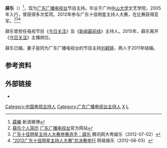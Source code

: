 {{主播資訊
| 主播頭銜     = 《[[今日关注_(广东电视台)|今日关注]]》主持人
| 主播姓名     = 薛乐
| 主播英文名字 = 
| 暱稱         = 
| 主播照片檔案 = 
| 主播照片尺寸 = 
| 主播出生日期 = {{birth_date_and_age|1980|4|23}}
| 出生地       = {{PRC}}[[广东省|广东省]][[广州市|广州市]]
| 主播逝世年分 = 
| 主播逝世日期 = 
| 逝世地       = 
| 國籍         = {{PRC}}
| 籍貫         = 
| 最高學歷     = [[中山大学|中山大学]]文艺学院
| 婚姻狀況     = 已婚（配偶：[[刘颖婷|刘颖婷]]）
| 信仰宗教     = 
| 備註         = 
|}}

'''薛乐'''（{{bd|1980年|4月23日|catIdx=X薛}}）<ref>[https://www.weibo.com/gdtvxl 薜樂] {{Wayback|url=https://www.weibo.com/gdtvxl |date=20131011141640 }}新浪微博</ref>，现为[[广东广播电视台|广东广播电视台]]节目主持。毕业于广州[[中山大学|中山大学]]文艺学院，2005年入行，曾获得多次奖项。2012年参与广东十佳明星主持人大赛，在比赛获得亚军。<ref>[http://mc.gdtv.cn/xuele/ 薛乐个人简历] {{Wayback|url=http://mc.gdtv.cn/xuele/ |date=20140928223835 }}[[广东广播电视台|广东广播电视台]]官方网站</ref><ref>[http://gd.qq.com/a/20120702/000478.htm 广东十佳明星主持人大赛参赛选手：薛乐] {{Wayback|url=http://gd.qq.com/a/20120702/000478.htm |date=20160306072740 }}腾讯网大粤娱乐（2012-07-02）</ref><ref>[http://ent.163.com/12/0803/21/880U75ND00032KMI.html “2012广东十佳明星主持人大赛”总决赛举行] {{Wayback|url=http://ent.163.com/12/0803/21/880U75ND00032KMI.html |date=20160305023900 }}网易娱乐（2012-08-03）</ref>

薛乐曾担任电视节目《[[今日关注_(广东电视台)|今日关注]]》及《[[新闻最前线|新闻最前线]]》主持人。2015年，薛乐离开《[[今日关注_(广东电视台)|今日关注]]》主播岗位。

薛乐已婚，妻子是同为广东广播电视台的节目主持[[刘颖婷|刘颖婷]]，两人于2011年结婚。

==参考资料==
{{reflist|2}}

==外部链接==
*{{sinaweibo|gdtvxl}}

[[Category:中国电视主持人|Category:中国电视主持人]]
[[Category:广东广播电视台主持人|Category:广东广播电视台主持人]]
[[Category:中山大学校友|X]]
[[Category:薛姓|L]]
{{China-bio-stub}}